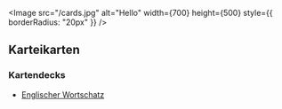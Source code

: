 
<Image
  src="/cards.jpg"
  alt="Hello"
  width={700}
  height={500}
  style={{ borderRadius: "20px" }}
/>

## Karteikarten

### Kartendecks

- [Englischer Wortschatz](karteikarten/englisch.mdx)
